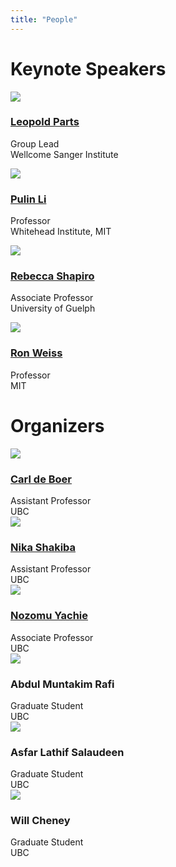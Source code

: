 ```yaml
---
title: "People"
---
```



# Keynote Speakers

<div class="organizers-container">
<div class="organizer-profile">
  ![](images/leo.jpg)
  <h3><a href="https://www.sanger.ac.uk/group/parts-group/" target="_blank">Leopold Parts</a></h3>
  Group Lead
  <br>
  Wellcome Sanger Institute
</div>
<div class="organizer-profile">
  ![](images/pulin.png)
  <h3><a href="https://lilab.wi.mit.edu/" target="_blank">Pulin Li</a></h3>
  Professor
  <br>
  Whitehead Institute, MIT
</div>

<div class="organizer-profile">
  ![](images/shapiro.jpg)
  <h3><a href="http://www.theshapirolab.com/" target="_blank">Rebecca Shapiro</a></h3>
  Associate Professor
  <br>
  University of Guelph
</div>

<div class="organizer-profile">
  ![](images/ron.jpeg)
  <h3><a href="weiss-lab.mit.edu" target="_blank">Ron Weiss</a></h3>
  Professor
  <br>
  MIT
</div>
</div>

# Organizers {#organizers}

<div class="organizers-container">
<div class="organizer-profile">
  ![](images/carl.jpg)
  <h3><a href="https://deboer.bme.ubc.ca/" target="_blank">Carl de Boer</a></h3>
  Assistant Professor
  <br>
  UBC
  <div class="social-icons">
  <a href="mailto:carl.deboer@ubc.ca"><i class="fas fa-envelope"></i></a>
  </div>
</div>

<div class="organizer-profile">
  ![](images/nika.jpg)
  <h3><a href="https://shakiba.bme.ubc.ca/" target="_blank">Nika Shakiba</a></h3>
  Assistant Professor
  <br>
  UBC
  <div class="social-icons">
  <a href="mailto:nika.shakiba@ubc.ca"><i class="fas fa-envelope"></i></a>
  </div>
</div>

<div class="organizer-profile">
  ![](images/nzm.jpg)
  <h3><a href="https://yachie-lab.org/" target="_blank">Nozomu Yachie</a></h3>
  Associate Professor
  <br>
  UBC
  <div class="social-icons">
  <a href="mailto:nozomu.yachie@ubc.ca"><i class="fas fa-envelope"></i></a>
  </div>
</div>

<div class="organizer-profile">
  ![](images/rafi.jpg)
  <h3>Abdul Muntakim Rafi</h3>
  Graduate Student
  <br>
  UBC
  <div class="social-icons">
  <a href="mailto:rafi11@student.ubc.ca"><i class="fas fa-envelope"></i></a>
  </div>
</div>

<div class="organizer-profile">
  ![](images/asfar.png)
  <h3>Asfar Lathif Salaudeen</h3>
  Graduate Student
  <br>
  UBC
  <div class="social-icons">
  <a href="mailto:asfar.lathif@ubc.ca"><i class="fas fa-envelope"></i></a>
  </div>
</div>

<div class="organizer-profile">
  ![](images/will.jpeg)
  <h3>Will Cheney</h3>
  Graduate Student
  <br>
  UBC
  <div class="social-icons">
  <a href="mailto:wcheney@student.ubc.ca"><i class="fas fa-envelope"></i></a>
  </div>
</div>
</div>





